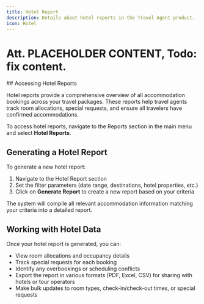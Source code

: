 ```yaml
---
title: Hotel Report
description: Details about hotel reports in the Travel Agent product.
icon: Hotel
---
```



# Att. PLACEHOLDER CONTENT, Todo: fix content.


<Steps>
<Step>
## Accessing Hotel Reports

Hotel reports provide a comprehensive overview of all accommodation bookings across your travel packages. These reports help travel agents track room allocations, special requests, and ensure all travelers have confirmed accommodations.

To access hotel reports, navigate to the Reports section in the main menu and select **Hotel Reports**.
</Step>
<Step>
## Generating a Hotel Report

To generate a new hotel report:

1. Navigate to the Hotel Report section
2. Set the filter parameters (date range, destinations, hotel properties, etc.)
3. Click on **Generate Report** to create a new report based on your criteria

The system will compile all relevant accommodation information matching your criteria into a detailed report.
</Step>
<Step>
## Working with Hotel Data

Once your hotel report is generated, you can:

- View room allocations and occupancy details
- Track special requests for each booking
- Identify any overbookings or scheduling conflicts
- Export the report in various formats (PDF, Excel, CSV) for sharing with hotels or tour operators
- Make bulk updates to room types, check-in/check-out times, or special requests
</Step>
</Steps>
